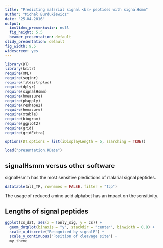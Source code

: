 ```yaml
---
title: "Predicting malarial signal <br> peptides with signalHsmm"
author: "Michał Burdukiewicz"
date: "25-04-2016"
output:
  ioslides_presentation: null
  fig_height: 5.5
  beamer_presentation: default
slidy_presentation: default
fig_width: 9.5
widescreen: yes
---
```

  
```r
library(DT)
library(knitr)
require(XML)
require(seqinr)
require(fitdistrplus)
require(dplyr)
require(signalHsmm)
require(hmeasure)
require(pbapply)
require(reshape2)
require(hmeasure)
require(xtable)
require(biogram)
require(ggplot2)
require(grid)
require(gridExtra)

options(DT.options = list(iDisplayLength = 5, searching = TRUE))

load("presentation.RData")

```

## signalHsmm versus other software

signalHsmm has the most sensitive predictions of malarial signal peptides.

```r
datatable(all_TP, rownames = FALSE, filter = "top")
```

The usage of reduced amino acid alphabet has an impact on the sensitivity.

## Lengths of signal peptides

```r
ggplot(cs_dat, aes(x = !only_sig, y = cs)) +
  geom_dotplot(binaxis = "y", stackdir = "center", binwidth = 0.8) +
  scale_x_discrete("Recognized by signalP") +
  scale_y_continuous("Position of cleavage site") +
  my_theme
```